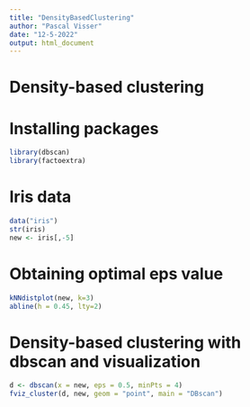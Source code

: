 ```yaml
---
title: "DensityBasedClustering"
author: "Pascal Visser"
date: "12-5-2022"
output: html_document
---
```


# Density-based clustering

# Installing packages
```r
library(dbscan)
library(factoextra)
```

# Iris data
```r
data("iris")
str(iris)
new <- iris[,-5]
```


# Obtaining optimal eps value
```r
kNNdistplot(new, k=3)
abline(h = 0.45, lty=2)
```



# Density-based clustering with dbscan and visualization
```r
d <- dbscan(x = new, eps = 0.5, minPts = 4)
fviz_cluster(d, new, geom = "point", main = "DBscan")
```




